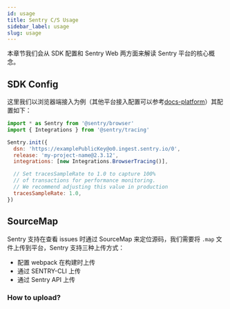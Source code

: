 ```yaml
---
id: usage
title: Sentry C/S Usage
sidebar_label: usage
slug: usage
---
```


本章节我们会从 SDK 配置和 Sentry Web 两方面来解读 Sentry 平台的核心概念。

## SDK Config

这里我们以浏览器端接入为例（其他平台接入配置可以参考[docs-platform](https://docs.sentry.io/platforms/javascript/)）其配置如下：

```javascript
import * as Sentry from '@sentry/browser'
import { Integrations } from '@sentry/tracing'

Sentry.init({
  dsn: 'https://examplePublicKey@o0.ingest.sentry.io/0',
  release: 'my-project-name@2.3.12',
  integrations: [new Integrations.BrowserTracing()],

  // Set tracesSampleRate to 1.0 to capture 100%
  // of transactions for performance monitoring.
  // We recommend adjusting this value in production
  tracesSampleRate: 1.0,
})
```


## SourceMap

Sentry 支持在查看 issues 时通过 SourceMap 来定位源码，我们需要将 `.map` 文件上传到平台，Sentry 支持三种上传方式：
- 配置 webpack 在构建时上传
- 通过 SENTRY-CLI 上传
- 通过 Sentry API 上传

### How to upload?

